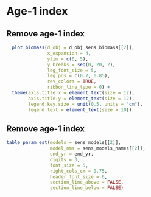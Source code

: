# Age-1 index

## Remove age-1 index
```r
  plot_biomass(d_obj = d_obj_sens_biomass[[2]],
               x_expansion = 4,
               ylim = c(0, 5),
               y_breaks = seq(0, 20, 2),
               leg_font_size = 5,
               leg_pos = c(0.7, 0.85),
               rev_colors = TRUE,
               ribbon_line_type = 0) +
  theme(axis.title.x = element_text(size = 12),
        axis.title.y = element_text(size = 12),
        legend.key.size = unit(0.5, units = "cm"),
        legend.text = element_text(size = 10))
```

## Remove age-1 index
```r
table_param_est(models = sens_models[[2]],
                model_nms = sens_models_names[[2]],
                end_yr = end_yr,
                digits = 3,
                font_size = 5,
                right_cols_cm = 0.75,
                header_font_size = 6,
                section_line_above = FALSE,
                section_line_below = FALSE)
```
